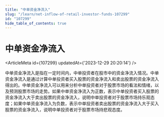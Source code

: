 ```yaml
---
title: "中单资金净流入"
slug: "/learn/net-inflow-of-retail-investor-funds-107299"
id: "107299"
hide_table_of_contents: true
---
```



# 中单资金净流入

<ArticleMeta id={107299} updatedAt={'2023-12-29 20:20:14'} />
<div className='border-solid border-b border-t-0 my-4 border-[var(--ifm-color-gray-300)]' />

中单资金净流入是指在一定时间内，中单投资者在股市中的资金净流入情况。中单资金净流入是通过计算中单投资者买入股票的资金净流入和卖出股票的资金净流入得出的。中单资金净流入可以用来分析中单投资者对于股票市场的看法和情绪，以及预测股票市场的走势。如果中单资金净流入为正数，表示中单投资者买入股票的资金净流入大于卖出股票的资金净流入，说明中单投资者对于股票市场持乐观态度；如果中单资金净流入为负数，表示中单投资者卖出股票的资金净流入大于买入股票的资金净流入，说明中单投资者对于股票市场持悲观态度。
